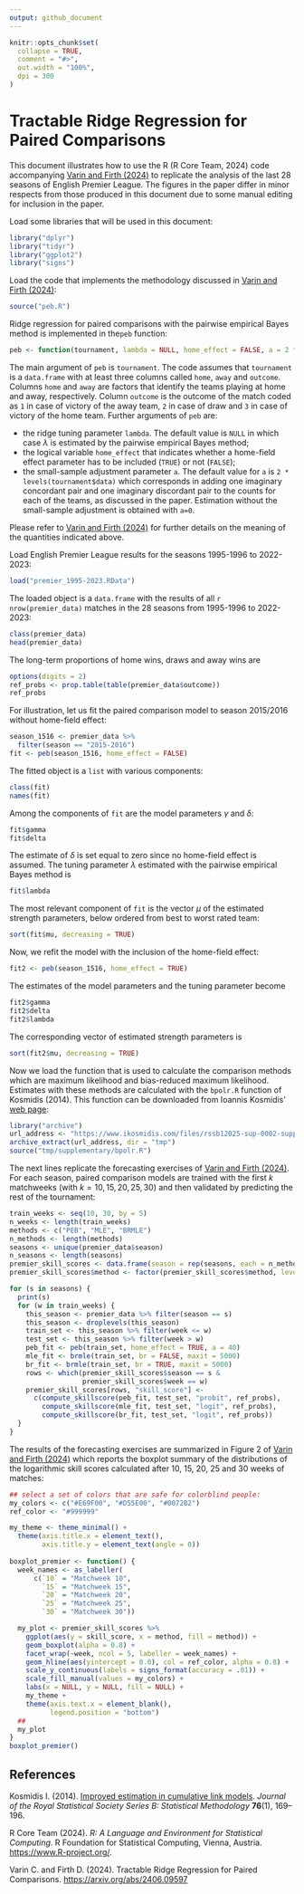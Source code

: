 ```yaml
---
output: github_document
---
```


<!-- README.md is generated from README.Rmd. Please edit that file -->


```r
knitr::opts_chunk$set(
  collapse = TRUE,
  comment = "#>",
  out.width = "100%",
  dpi = 300
)
```

# Tractable Ridge Regression for Paired Comparisons

This document illustrates how to use the R (R Core Team, 2024) code accompanying [Varin and Firth (2024)](https://arxiv.org/abs/2406.09597) to replicate the analysis of the last 28 seasons of English Premier League. The figures in the paper differ in minor respects from those produced in this document due to some manual editing for inclusion in the paper.

<!-- badges: start -->
<!-- badges: end -->

Load some libraries that will be used in this document:
```r
library("dplyr")
library("tidyr")
library("ggplot2")
library("signs")
```

Load the code that implements the methodology discussed in [Varin and Firth (2024)](https://arxiv.org/abs/2406.09597):
```r
source("peb.R")
```

Ridge regression for paired comparisons with the pairwise empirical Bayes method is implemented in the`peb` function:
```r
peb <- function(tournament, lambda = NULL, home_effect = FALSE, a = 2 * nlevels(tournament$home), eps = 1e-4, ...)
```
The main argument of `peb` is `tournament`. The code assumes that `tournament` is a `data.frame` with at least three columns called `home`, `away` and `outcome`. Columns `home` and `away` are factors that identify the teams playing at home and away, respectively. Column `outcome` is the outcome of the match coded as `1` in case of victory of the away team, `2` in case of draw and `3` in case of victory of the home team. Further arguments of `peb` are:

- the ridge tuning parameter `lambda`. The default value is `NULL` in which case $\lambda$ is estimated by the pairwise empirical Bayes method;
- the logical variable `home_effect` that indicates whether a home-field effect parameter has to be included (`TRUE`) or not (`FALSE`);
- the small-sample adjustment parameter `a`. The default value for `a` is `2 * levels(tournament$data)` which corresponds in adding one imaginary concordant pair and one imaginary discordant pair to the counts for each of the teams, as discussed in the paper. Estimation without the small-sample adjustment is obtained with `a=0`.

Please refer to [Varin and Firth (2024)](https://arxiv.org/abs/2406.09597) for further details on the meaning of the quantities indicated above.

Load English Premier League results for the seasons 1995-1996 to 2022-2023:
```r
load("premier_1995-2023.RData")
```

The loaded object is a `data.frame` with the results of all `r nrow(premier_data)` matches in the 28 seasons from 1995-1996 to 2022-2023:
```r
class(premier_data)
head(premier_data)
```
The long-term proportions of home wins, draws and away wins are
```r
options(digits = 2)
ref_probs <- prop.table(table(premier_data$outcome))
ref_probs
```

For illustration, let us fit the paired comparison model to season 2015/2016 without home-field effect:
```r
season_1516 <- premier_data %>%
  filter(season == "2015-2016") 
fit <- peb(season_1516, home_effect = FALSE)
```
The fitted object is a `list` with various components:
```r
class(fit)
names(fit)
```
Among the components of `fit` are the model parameters $\gamma$ and $\delta$:
```r
fit$gamma
fit$delta
```
The estimate of $\delta$ is set equal to zero since no home-field effect is assumed.
The tuning parameter $\lambda$ estimated with the pairwise empirical Bayes method is
```r
fit$lambda
```
The most relevant component of `fit` is the vector $\mu$ of the estimated strength parameters, below ordered from best to worst rated team:
```r
sort(fit$mu, decreasing = TRUE)
```
Now, we refit the model with the inclusion of the home-field effect:
```r
fit2 <- peb(season_1516, home_effect = TRUE)
```
The estimates of the model parameters and the tuning parameter become
```r
fit2$gamma
fit2$delta
fit2$lambda
```
The corresponding vector of estimated strength parameters is
```r
sort(fit2$mu, decreasing = TRUE)
```

Now we load the function that is used to calculate the comparison methods which are maximum likelihood and bias-reduced maximum likelihood. Estimates with these methods are calculated with the `bpolr.R` function of Kosmidis (2014). This function can be downloaded from Ioannis Kosmidis' [web page](https://www.ikosmidis.com/):
```r
library("archive")
url_address <- "https://www.ikosmidis.com/files/rssb12025-sup-0002-supplementary-materials-ikosmidis.zip"
archive_extract(url_address, dir = "tmp")
source("tmp/supplementary/bpolr.R")
```

The next lines replicate the forecasting exercises of [Varin and Firth (2024)](https://arxiv.org/abs/2406.09597). For each season, paired comparison models are trained with the first $k$ matchweeks (with $k=10, 15, 20, 25, 30$) and then validated by predicting the rest of the tournament:
```r
train_weeks <- seq(10, 30, by = 5)
n_weeks <- length(train_weeks)
methods <- c("PEB", "MLE", "BRMLE")
n_methods <- length(methods)
seasons <- unique(premier_data$season)
n_seasons <- length(seasons)
premier_skill_scores <- data.frame(season = rep(seasons, each = n_methods * n_weeks), week = rep(rep(train_weeks, each = n_methods, n_seasons)), skill_score = NA, method = rep(rep(methods, n_seasons), n_weeks))
premier_skill_scores$method <- factor(premier_skill_scores$method, levels = c("MLE", "BRMLE", "PEB"))

for (s in seasons) {
  print(s)
  for (w in train_weeks) {
    this_season <- premier_data %>% filter(season == s)
    this_season <- droplevels(this_season)
    train_set <- this_season %>% filter(week <= w)
    test_set <- this_season %>% filter(week > w)
    peb_fit <- peb(train_set, home_effect = TRUE, a = 40)
    mle_fit <- brmle(train_set, br = FALSE, maxit = 5000)
    br_fit <- brmle(train_set, br = TRUE, maxit = 5000)
    rows <- which(premier_skill_scores$season == s & 
                  premier_skill_scores$week == w)
    premier_skill_scores[rows, "skill_score"] <- 
      c(compute_skillscore(peb_fit, test_set, "probit", ref_probs),
        compute_skillscore(mle_fit, test_set, "logit", ref_probs),
        compute_skillscore(br_fit, test_set, "logit", ref_probs))
  }
}
```

The results of the forecasting exercises are summarized in Figure 2 of [Varin and Firth (2024)](https://arxiv.org/abs/2406.09597) which reports the boxplot summary of the distributions of the logarithmic skill scores calculated after 10, 15, 20, 25 and 30 weeks of matches:
```r
## select a set of colors that are safe for colorblind people:
my_colors <- c("#E69F00", "#D55E00", "#0072B2")
ref_color <- "#999999"

my_theme <- theme_minimal() +
  theme(axis.title.x = element_text(),
        axis.title.y = element_text(angle = 0))
    
boxplot_premier <- function() {
  week_names <- as_labeller(
      c(`10` = "Matchweek 10", 
        `15` = "Matchweek 15",
        `20` = "Matchweek 20", 
        `25` = "Matchweek 25",
        `30` = "Matchweek 30"))

  my_plot <- premier_skill_scores %>% 
    ggplot(aes(y = skill_score, x = method, fill = method)) +
    geom_boxplot(alpha = 0.8) +
    facet_wrap(~week, ncol = 5, labeller = week_names) + 
    geom_hline(aes(yintercept = 0.0), col = ref_color, alpha = 0.8) +
    scale_y_continuous(labels = signs_format(accuracy = .01)) +
    scale_fill_manual(values = my_colors) +
    labs(x = NULL, y = NULL, fill = NULL) + 
    my_theme +
    theme(axis.text.x = element_blank(), 
          legend.position = "bottom")
  ## 
  my_plot
}
boxplot_premier() 
```

## References
 
Kosmidis I. (2014). [Improved estimation in cumulative link models](https://academic.oup.com/jrsssb/article/76/1/169/7075945). *Journal of the Royal Statistical Society Series B: Statistical Methodology* **76**(1), 169--196.

R Core Team (2024). *R: A Language and Environment for Statistical Computing*. R Foundation for Statistical Computing, Vienna, Austria. <https://www.R-project.org/>.


Varin C. and Firth D. (2024). Tractable Ridge Regression for Paired Comparisons. <https://arxiv.org/abs/2406.09597>
